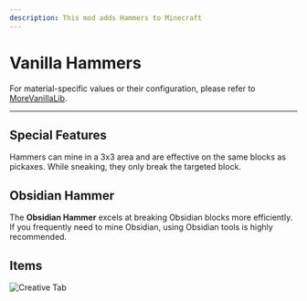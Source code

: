 ```yaml
---
description: This mod adds Hammers to Minecraft
---
```


# Vanilla Hammers


<ProjectHeader slug="vanilla-hammers" mcVersion="1.17" />

For material-specific values or their configuration, please refer to [MoreVanillaLib](morevanillalib.mdx).

---

## Special Features
Hammers can mine in a 3x3 area and are effective on the same blocks as pickaxes. While sneaking, they only break the
targeted block.

## Obsidian Hammer
The **Obsidian Hammer** excels at breaking Obsidian blocks more efficiently. If you frequently need to mine Obsidian,
using Obsidian tools is highly recommended.

## Items
![Creative Tab](/img/projects/vanilla-hammers/creative_tab.png)
